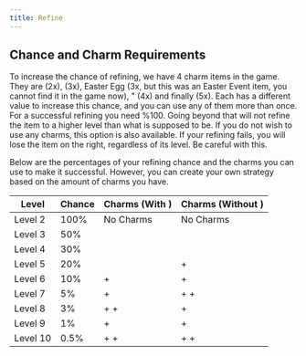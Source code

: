 ```yaml
---
title: Refine
---
```


## Chance and Charm Requirements

To increase the chance of refining, we have 4 charm items in the game. They are <Item itemName="rabbits_foot" /> (2x), <Item itemName="wishbone" /> (3x), Easter Egg (3x, but this was an Easter Event item, you cannot find it in the game now), <Item itemName="clover" />" (4x) and finally <Item itemName="horseshoe" /> (5x). Each has a different value to increase this chance, and you can use any of them more than once. For a successful refining you need %100. Going beyond that will not refine the item to a higher level than what is supposed to be. If you do not wish to use any charms, this option is also available. If your refining fails, you will lose the item on the right, regardless of its level. Be careful with this.

Below are the percentages of your refining chance and the charms you can use to make it successful. However, you can create your own strategy based on the amount of charms you have.

| Level    | Chance | Charms (With <Item itemName="horseshoe" />) | Charms (Without <Item itemName="horseshoe" />) |
|----------|--------|-------------------------|----------------------------|
| Level 2  | 100%   | No Charms | No Charms |
| Level 3  | 50%    | <Item itemName="rabbits_foot" amount={1} /> | <Item itemName="rabbits_foot" amount={1} /> |
| Level 4  | 30%    | <Item itemName="clover" amount={1} /> | <Item itemName="clover" amount={1} /> |
| Level 5  | 20%    | <Item itemName="horseshoe" amount={1} /> | <Item itemName="rabbits_foot" amount={1} /> + <Item itemName="wishbone" amount={1} /> |
| Level 6  | 10%    | <Item itemName="rabbits_foot" amount={1} /> + <Item itemName="horseshoe" amount={1} /> | <Item itemName="clover" amount={1} /> + <Item itemName="wishbone" amount={1} /> |
| Level 7  | 5%     | <Item itemName="clover" amount={1} /> + <Item itemName="horseshoe" amount={1} /> | <Item itemName="rabbits_foot" amount={1} /> + <Item itemName="clover" amount={1} /> + <Item itemName="wishbone" amount={1} /> |
| Level 8  | 3%     | <Item itemName="horseshoe" amount={1} /> + <Item itemName="clover" amount={1} /> + <Item itemName="rabbits_foot" amount={1} /> | <Item itemName="wishbone" amount={2} /> + <Item itemName="clover" amount={1} /> |
| Level 9  | 1%     | <Item itemName="horseshoe" amount={2} /> + <Item itemName="clover" amount={1} /> | <Item itemName="wishbone" amount={2} /> + <Item itemName="clover" amount={2} /> |
| Level 10 | 0.5%   | <Item itemName="rabbits_foot" amount={1} /> + <Item itemName="horseshoe" amount={2} /> + <Item itemName="clover" /> | <Item itemName="rabbits_foot" amount={1} /> + <Item itemName="wishbone" amount={2} /> + <Item itemName="clover" amount={2} /> |
